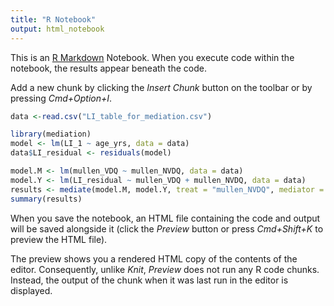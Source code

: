 ```yaml
---
title: "R Notebook"
output: html_notebook
---
```


This is an [R Markdown](http://rmarkdown.rstudio.com) Notebook. When you execute code within the notebook, the results appear beneath the code. 

Add a new chunk by clicking the *Insert Chunk* button on the toolbar or by pressing *Cmd+Option+I*.
```r
data <-read.csv("LI_table_for_mediation.csv")
```

```r
library(mediation)  
model <- lm(LI_1 ~ age_yrs, data = data)
data$LI_residual <- residuals(model)

model.M <- lm(mullen_VDQ ~ mullen_NVDQ, data = data)  
model.Y <- lm(LI_residual ~ mullen_VDQ + mullen_NVDQ, data = data)  
results <- mediate(model.M, model.Y, treat = "mullen_NVDQ", mediator = "mullen_VDQ", boot = TRUE, sims = 5000)  
summary(results)  
```

When you save the notebook, an HTML file containing the code and output will be saved alongside it (click the *Preview* button or press *Cmd+Shift+K* to preview the HTML file). 

The preview shows you a rendered HTML copy of the contents of the editor. Consequently, unlike *Knit*, *Preview* does not run any R code chunks. Instead, the output of the chunk when it was last run in the editor is displayed.

